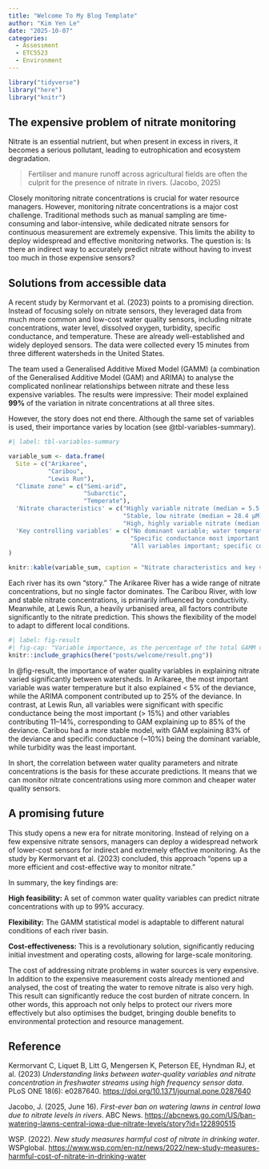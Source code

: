 ```yaml
---
title: "Welcome To My Blog Template"
author: "Kim Yen Le"
date: "2025-10-07"
categories:
  - Assessment
  - ETC5523
  - Environment
---
```


```r
library("tidyverse")
library("here")
library("knitr")
```

## The expensive problem of nitrate monitoring

Nitrate is an essential nutrient, but when present in excess in rivers, it becomes a serious pollutant, leading to eutrophication and ecosystem degradation. 

> Fertiliser and manure runoff across agricultural fields are often the culprit for the presence of nitrate in rivers. (Jacobo, 2025)

Closely monitoring nitrate concentrations is crucial for water resource managers. However, monitoring nitrate concentrations is a major cost challenge. Traditional methods such as manual sampling are time-consuming and labor-intensive, while dedicated nitrate sensors for continuous measurement are extremely expensive. This limits the ability to deploy widespread and effective monitoring networks. The question is: Is there an indirect way to accurately predict nitrate without having to invest too much in those expensive sensors?

## Solutions from accessible data

A recent study by Kermorvant et al. (2023) points to a promising direction. Instead of focusing solely on nitrate sensors, they leveraged data from much more common and low-cost water quality sensors, including nitrate concentrations, water level, dissolved oxygen, turbidity, specific conductance, and temperature. These are already well-established and widely deployed sensors. The data were collected every 15 minutes from three different watersheds in the United States.

The team used a Generalised Additive Mixed Model (GAMM) (a combination of the Generalised Additive Model (GAM) and ARIMA) to analyse the complicated nonlinear relationships between nitrate and these less expensive variables. The results were impressive: Their model explained **99%** of the variation in nitrate concentrations at all three sites.

However, the story does not end there. Although the same set of variables is used, their importance varies by location (see @tbl-variables-summary).

```r
#| label: tbl-variables-summary

variable_sum <- data.frame(
  Site = c("Arikaree",
           "Caribou", 
           "Lewis Run"),
  "Climate zone" = c("Semi-arid", 
                     "Subarctic",
                     "Temperate"),
  'Nitrate characteristics' = c("Highly variable nitrate (median = 5.5 μM)",
                                "Stable, low nitrate (median = 28.4 μM)",
                                "High, highly variable nitrate (median = 192 μM)"),
  'Key controlling variables' = c("No dominant variable; water temperature most important but <5% deviance; temporal autocorrelation critical (25% deviance)",
                                  "Specific conductance most important (10% deviance); temporal autocorrelation moderate (17% deviance)",
                                  "All variables important; specific conductance highest (>15%), others 11-14% each")
)

knitr::kable(variable_sum, caption = "Nitrate characteristics and key variables at three sites", col.names = c("Site", "Climate zone", "Nitrate characteristics", "Main controlling variables"))
```

Each river has its own “story.” The Arikaree River has a wide range of nitrate concentrations, but no single factor dominates. The Caribou River, with low and stable nitrate concentrations, is primarily influenced by conductivity. Meanwhile, at Lewis Run, a heavily urbanised area, all factors contribute significantly to the nitrate prediction. This shows the flexibility of the model to adapt to different local conditions.

```r
#| label: fig-result
#| fig-cap: "Variable importance, as the percentage of the total GAMM deviance, for statistically significant covariates (p < 0.001), by study site. Total deviance explained by each GAMM was 99% for all three sites."
knitr::include_graphics(here("posts/welcome/result.png"))
```

In @fig-result, the importance of water quality variables in explaining nitrate varied significantly between watersheds. In Arikaree, the most important variable was water temperature but it also explained < 5% of the deviance, while the ARIMA component contributed up to 25% of the deviance. In contrast, at Lewis Run, all variables were significant with specific conductance being the most important (> 15%) and other variables contributing 11–14%, corresponding to GAM explaining up to 85% of the deviance. Caribou had a more stable model, with GAM explaining 83% of the deviance and specific conductance (~10%) being the dominant variable, while turbidity was the least important.

In short, the correlation between water quality parameters and nitrate concentrations is the basis for these accurate predictions. It means that we can monitor nitrate concentrations using more common and cheaper water quality sensors.

## A promising future

This study opens a new era for nitrate monitoring. Instead of relying on a few expensive nitrate sensors, managers can deploy a widespread network of lower-cost sensors for indirect and extremely effective monitoring. As the study by Kermorvant et al. (2023) concluded, this approach “opens up a more efficient and cost-effective way to monitor nitrate.”

In summary, the key findings are:

**High feasibility:** A set of common water quality variables can predict nitrate concentrations with up to 99% accuracy.

**Flexibility:** The GAMM statistical model is adaptable to different natural conditions of each river basin.

**Cost-effectiveness:** This is a revolutionary solution, significantly reducing initial investment and operating costs, allowing for large-scale monitoring.

The cost of addressing nitrate problems in water sources is very expensive. In addition to the  expensive measurement costs already mentioned and analysed, the cost of treating the water to remove nitrate is also very high. This result can significantly reduce the cost burden of nitrate concern. In other words, this approach not only helps to protect our rivers more effectively but also optimises the budget, bringing double benefits to environmental protection and resource management.

## Reference

Kermorvant C, Liquet B, Litt G, Mengersen K, Peterson EE, Hyndman RJ, et al. (2023) *Understanding links between water-quality variables and nitrate concentration in freshwater streams using high frequency sensor data*. PLoS ONE 18(6): e0287640. [https://doi.org/10.1371/journal.pone.0287640](https://doi.org/10.1371/journal.pone.0287640)

Jacobo, J. (2025, June 16). *First-ever ban on watering lawns in central Iowa due to nitrate levels in rivers*. ABC News. [https://abcnews.go.com/US/ban-watering-lawns-central-iowa-due-nitrate-levels/story?id=122890515](https://abcnews.go.com/US/ban-watering-lawns-central-iowa-due-nitrate-levels/story?id=122890515)

WSP. (2022). *New study measures harmful cost of nitrate in drinking water*. WSPglobal. [https://www.wsp.com/en-nz/news/2022/new-study-measures-harmful-cost-of-nitrate-in-drinking-water](https://www.wsp.com/en-nz/news/2022/new-study-measures-harmful-cost-of-nitrate-in-drinking-water)




